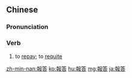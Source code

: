 {{also|报答}}
==Chinese==
{{zh-forms|s=报答}}

===Pronunciation===
{{zh-pron
|m=bàodá
|c=bou3 daap3
|mn=pò-tap
|cat=v
}}

===Verb===
{{zh-verb}}

# to [[repay]]; to [[requite]]

{{zh-cat|Advanced}}

[[zh-min-nan:報答]]
[[ko:報答]]
[[hu:報答]]
[[mg:報答]]
[[ja:報答]]